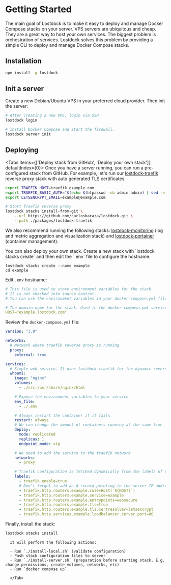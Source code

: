 
# Getting Started

The main goal of Lostdock is to make it easy to deploy and manage Docker Compose stacks on your server. VPS servers
are ubiquitous and cheap. They are a great way to host your own services. The biggest problem is
orchestration of services. Lostdock solves this problem by providing a simple CLI to deploy and manage Docker Compose stacks.

## Installation

```bash
npm install -g lostdock
```

## Init a server

Create a new Debian/Ubuntu VPS in your preferred cloud provider. Then init the server:

```bash
# After creating a new VPS, login via SSH
lostdock login

# Install Docker Compose and start the firewall.
lostdock server init
```

## Deploying

<Tabs items={['Deploy stack from GitHub', 'Deploy your own stack']} defaultIndex={0}>
  <Tab>
Once you have a server running, you can run a pre-configured stack from GitHub. For example, let's run our [lostdock-traefik](/docs/core-stacks/lostdock-traefik) reverse proxy stack with auto generated TLS certificates

```bash
export TRAEFIK_HOST=traefik.example.com
export TRAEFIK_BASIC_AUTH="$(echo $(htpasswd -nb admin admin) | sed -e s/\\$/\\$\\$/g)"
export LETSENCRYPT_EMAIL=example@example.com

# Start Traefik reverse proxy
lostdock stacks install-from-git \
    --url https://github.com/carlosbaraza/lostdock.git \
    --path ./packages/lostdock-traefik
```

We also recommend running the following stacks: [lostdock-monitoring](/docs/core-stacks/lostdock-monitoring) (log and metric aggregation and visualization stack) and [lostdock-portainer](/docs/core-stacks/lostdock-portainer) (container management).

  </Tab>
  <Tab>
    You can also deploy your own stack. Create a new stack with `lostdock stacks create` and then edit the `.env` file to configure the hostname.

```
lostdock stacks create --name example
cd example
```

Edit `.env` hostname:

```yaml filename=".env"
# This file is used to store environment variables for the stack.
# It is not checked into source control.
# You can use the environment variables in your docker-compose.yml file.

# The domain name for the stack. Used in the docker-compose.yml service traefik configuration.
HOST="example.lostdock.com"
```

Review the `docker-compose.yml` file:

```yaml filename="docker-compose.yml"
version: "3.9"

networks:
  # Network where traefik reverse proxy is running
  proxy:
    external: true

services:
  # Simple web service. It uses lostdock-traefik for the dynamic reverse proxy with automated TLS          certificates.
  whoami:
    image: "nginx"
    volumes:
      - ./src:/usr/share/nginx/html

    # Expose the environment variables to your service
    env_file:
      - ./.env

    # Always restart the container if it fails
    restart: always
    # We can change the amount of containers running at the same time
    deploy:
      mode: replicated
      replicas: 1
      endpoint_mode: vip

    # We need to add the service to the traefik network
    networks:
      - proxy

    # Traefik configuration is fetched dynamically from the labels of other running containers
    labels:
      - traefik.enable=true
      # Don't forget to add an A record pointing to the server IP address to your DNS.
      - traefik.http.routers.example.rule=Host(`${HOST}`)
      - traefik.http.routers.example.service=example
      - traefik.http.routers.example.entrypoints=websecure
      - traefik.http.routers.example.tls=true
      - traefik.http.routers.example.tls.certresolver=letsencrypt
      - traefik.http.services.example.loadbalancer.server.port=80
```

Finally, install the stack:

```bash
lostdock stacks install
```

      It will perform the following actions:

      - Run `./install-local.sh` (validate configuration)
      - Push stack configuration files to server
      - Run `./install-server.sh` (preparation before starting stack. E.g. change permissions, create volumes, networks, etc)
      - Run `docker compose up`.

      </Tab>

  </Tabs>
